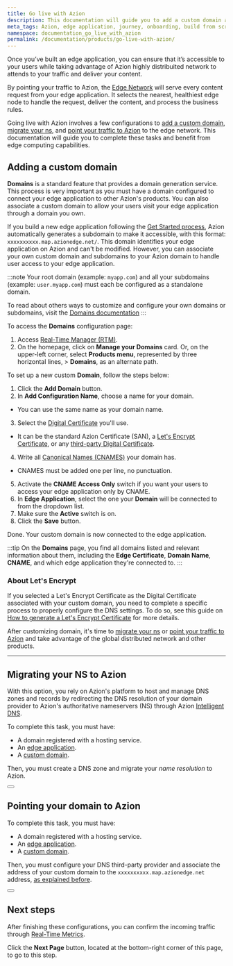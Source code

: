 ```yaml
---
title: Go live with Azion
description: This documentation will guide you to add a custom domain and point your traffic to Azion's network.
meta_tags: Azion, edge application, journey, onboarding, build from scratch, domain, traffic
namespace: documentation_go_live_with_azion
permalink: /documentation/products/go-live-with-azion/
---
```



Once you’ve built an edge application, you can ensure that it’s accessible to your users while taking advantage of Azion highly distribuited network to attends to your traffic and deliver your content.

By pointing your traffic to Azion, the [Edge Network](https://www.azion.com/en/products/edge-network/) will serve every content request from your edge application. It selects the nearest, healthiest edge node to handle the request, deliver the content, and process the business rules.

Going live with Azion involves a few configurations to [add a custom domain](#adding-a-custom-domain), [migrate your ns](#migrating-your-ns-to-azion), and [point your traffic to Azion](#pointing-your-domain-to-azion) to the edge network. This documentation will guide you to complete these tasks and benefit from edge computing capabilities.

## Adding a custom domain

**Domains** is a standard feature that provides a domain generation service. This process is very important as you must have a domain configured to connect your edge application to other Azion's products. You can also associate a custom domain to allow your users visit your edge application through a domain you own.

If you build a new edge application following the [Get Started process](/en/documentation/products/get-started/), Azion automatically generates a subdomain to make it accessible, with this format: `xxxxxxxxxx.map.azionedge.net/`. This domain identifies your edge application on Azion and can't be modified. However, you can associate your own custom domain and subdomains to your Azion domain to handle user access to your edge application.

:::note
Your root domain (example: `myapp.com`) and all your subdomains (example: `user.myapp.com`) must each be configured as a standalone domain.

To read about others ways to customize and configure your own domains or subdomains, visit the [Domains documentation](/en/documentation/products/guides/configure-a-domain/)
:::

To access the **Domains** configuration page:

1. Access [Real-Time Manager (RTM)](https://manager.azion.com/).
2. On the homepage, click on **Manage your Domains** card. Or, on the upper-left corner, select **Products menu**, represented by three horizontal lines, > **Domains**, as an alternate path.

To set up a new custom **Domain**, follow the steps below:

1. Click the **Add Domain** button.
2. In **Add Configuration Name**, choose a name for your domain.
  - You can use the same name as your domain name.
3. Select the [Digital Certificate](/en/documentation/products/edge-application/digital-certificates/) you'll use.
  - It can be the standard Azion Certificate (SAN), a [Let's Encrypt Certificate](/en/documentation/products/guides/how-to-generate-a-lets-encrypt-certificate/), or any [third-party Digital Certificate](/en/documentation/products/guides/create-a-digital-certificate/).
4. Write all [Canonical Names (CNAMES)](/en/documentation/products/edge-application/domains/#cname) your domain has.
  - CNAMES must be added one per line, no punctuation.
5. Activate the **CNAME Access Only** switch if you want your users to access your edge application only by CNAME.
6. In **Edge Application**, select the one your **Domain** will be connected to from the dropdown list.
7. Make sure the **Active** switch is on.
8. Click the **Save** button.

Done. Your custom domain is now connected to the edge application. 

:::tip
On the **Domains** page, you find all domains listed and relevant information about them, including the **Edge Certificate**, **Domain Name**, **CNAME**, and which edge application they're connected to.
:::

### About Let's Encrypt
If you selected a Let's Encrypt Certificate as the Digital Certificate associated with your custom domain, you need to complete a specific process to properly configure the DNS settings. To do so, see this guide on [How to generate a Let's Encrypt Certificate](/en/documentation/products/guides/how-to-generate-a-lets-encrypt-certificate/) for more details.

After customizing domain, it's time to [migrate your ns](#migrating-your-ns-to-azion) or [point your traffic to Azion](#pointing-your-domain-to-azion) and take advantage of the global distributed network and other products.

---

## Migrating your NS to Azion 

With this option, you rely on Azion's platform to host and manage DNS zones and records by redirecting the DNS resolution of your domain provider to Azion's authoritative nameservers (NS) through Azion [Intelligent DNS](/en/documentation/products/intelligent-dns/).

To complete this task, you must have:

- A domain registered with a hosting service.
- An [edge application](/en/documentation/products/guides/build/build-with-edge-application/).
- A [custom domain](/en/documentation/products/guides/configure-a-domain/).

Then, you must create a DNS zone and migrate your *name resolution* to Azion.

<Button href="/en/documentation/products/guides/migrate-ns-to-azion/" text="Go to Migrate your NS to Azion guide" variant="secondary">

</Button>

## Pointing your domain to Azion

To complete this task, you must have:

- A domain registered with a hosting service.
- An [edge application](/en/documentation/products/guides/build/build-with-edge-application/).
- A [custom domain](/en/documentation/products/guides/configure-a-domain/).

Then, you must configure your DNS third-party provider and associate the address of your custom domain to the `xxxxxxxxxx.map.azionedge.net` address, [as explained before](#adding-a-custom-domain).

<Button href="/en/documentation/products/guides/point-domain-to-azion/" text="Go to Point your domain to Azion guide" variant="secondary">

</Button>

## Next steps

After finishing these configurations, you can confirm the incoming traffic through [Real-Time Metrics](/en/documentation/products/real-time-metrics/).

Click the **Next Page** button, located at the bottom-right corner of this page, to go to this step.






